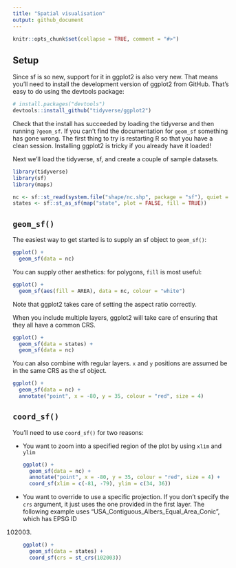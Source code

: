 ```yaml
---
title: "Spatial visualisation"
output: github_document
---
```


```r
knitr::opts_chunk$set(collapse = TRUE, comment = "#>")
```

## Setup

Since sf is so new, support for it in ggplot2 is also very new. That means you'll need to install the development version of ggplot2 from GitHub. That's easy to do using the devtools package:

```r
# install.packages("devtools")
devtools::install_github("tidyverse/ggplot2")
```

Check that the install has succeeded by loading the tidyverse and then running `?geom_sf`. If you can't find the documentation for `geom_sf` something has gone wrong. The first thing to try is restarting R so that you
have a clean session. Installing ggplot2 is tricky if you already have it loaded!

Next we'll load the tidyverse, sf, and create a couple of sample datasets.

```r
library(tidyverse)
library(sf)
library(maps)

nc <- sf::st_read(system.file("shape/nc.shp", package = "sf"), quiet = TRUE)
states <- sf::st_as_sf(map("state", plot = FALSE, fill = TRUE))
```

## `geom_sf()`

The easiest way to get started is to supply an sf object to `geom_sf()`:

```r
ggplot() +
  geom_sf(data = nc)
```

You can supply other aesthetics: for polygons, `fill` is most useful:

```r
ggplot() +
  geom_sf(aes(fill = AREA), data = nc, colour = "white")
```

Note that ggplot2 takes care of setting the aspect ratio correctly.

When you include multiple layers, ggplot2 will take care of ensuring that they all have a common CRS.

```r
ggplot() +
  geom_sf(data = states) + 
  geom_sf(data = nc)
```

You can also combine with regular layers. `x` and `y` positions are assumed be in the same CRS as the sf object. 

```r
ggplot() +
  geom_sf(data = nc) +
  annotate("point", x = -80, y = 35, colour = "red", size = 4)
```

## `coord_sf()`

You'll need to use `coord_sf()` for two reasons:

* You want to zoom into a specified region of the plot by using `xlim` and
  `ylim`
    
    ```r
    ggplot() +
      geom_sf(data = nc) +
      annotate("point", x = -80, y = 35, colour = "red", size = 4) + 
      coord_sf(xlim = c(-81, -79), ylim = c(34, 36))
    ```
  
* You want to override to use a specific projection. If you don't specify the `crs`
  argument, it just uses the one provided in the first layer. The following 
  example uses "USA_Contiguous_Albers_Equal_Area_Conic", which has EPSG ID
  102003.
  
    ```r
    ggplot() +
      geom_sf(data = states) +
      coord_sf(crs = st_crs(102003))
    ```
